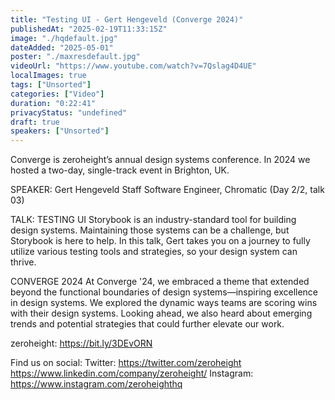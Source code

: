 ```yaml
---
title: "Testing UI - Gert Hengeveld (Converge 2024)"
publishedAt: "2025-02-19T11:33:15Z"
image: "./hqdefault.jpg"
dateAdded: "2025-05-01"
poster: "./maxresdefault.jpg"
videoUrl: "https://www.youtube.com/watch?v=7Qslag4D4UE"
localImages: true
tags: ["Unsorted"]
categories: ["Video"]
duration: "0:22:41"
privacyStatus: "undefined"
draft: true
speakers: ["Unsorted"]
---
```

Converge is zeroheight’s annual design systems conference. In 2024 we hosted a two-day, single-track event in Brighton, UK. 

SPEAKER: 
Gert Hengeveld
Staff Software Engineer, Chromatic
(Day 2/2, talk 03)

TALK: TESTING UI
Storybook is an industry-standard tool for building design systems. Maintaining those systems can be a challenge, but Storybook is here to help. In this talk, Gert takes you on a journey to fully utilize various testing tools and strategies, so your design system can thrive.

CONVERGE 2024
At Converge '24, we embraced a theme that extended beyond the functional boundaries of design systems—inspiring excellence in design systems. We explored the dynamic ways teams are scoring wins with their design systems. Looking ahead, we also heard about emerging trends and potential strategies that could further elevate our work.

zeroheight: https://bit.ly/3DEvORN

Find us on social:
Twitter: https://twitter.com/zeroheight
https://www.linkedin.com/company/zeroheight/
Instagram: https://www.instagram.com/zeroheighthq
